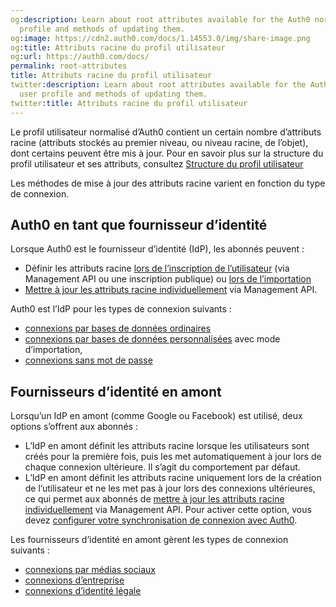 ```yaml
---
og:description: Learn about root attributes available for the Auth0 normalized user
  profile and methods of updating them.
og:image: https://cdn2.auth0.com/docs/1.14553.0/img/share-image.png
og:title: Attributs racine du profil utilisateur
og:url: https://auth0.com/docs/
permalink: root-attributes
title: Attributs racine du profil utilisateur
twitter:description: Learn about root attributes available for the Auth0 normalized
  user profile and methods of updating them.
twitter:title: Attributs racine du profil utilisateur
---
```


Le profil utilisateur normalisé d’Auth0 contient un certain nombre d’attributs racine (attributs stockés au premier niveau, ou niveau racine, de l’objet), dont certains peuvent être mis à jour. Pour en savoir plus sur la structure du profil utilisateur et ses attributs, consultez [Structure du profil utilisateur](/users/user-profiles/user-profile-structure)

Les méthodes de mise à jour des attributs racine varient en fonction du type de connexion.

## Auth0 en tant que fournisseur d’identité

Lorsque Auth0 est le fournisseur d’identité (IdP), les abonnés peuvent :

* Définir les attributs racine [lors de l’inscription de l’utilisateur](/api/management/guides/users/set-root-attributes-user-signup) (via Management API ou une inscription publique) ou [lors de l’importation](/api/management/guides/users/set-root-attributes-user-import)
* [Mettre à jour les attributs racine individuellement](/api/management/guides/users/update-root-attributes-users) via Management API.

Auth0 est l’IdP pour les types de connexion suivants :

* [connexions par bases de données ordinaires](/connections/database)
* [connexions par bases de données personnalisées](/connections/database/custom-db) avec mode d’importation,
* [connexions sans mot de passe](/connections/passwordless)

## Fournisseurs d’identité en amont

Lorsqu’un IdP en amont (comme Google ou Facebook) est utilisé, deux options s’offrent aux abonnés :

* L’IdP en amont définit les attributs racine lorsque les utilisateurs sont créés pour la première fois, puis les met automatiquement à jour lors de chaque connexion ultérieure. Il s’agit du comportement par défaut.
* L’IdP en amont définit les attributs racine uniquement lors de la création de l’utilisateur et ne les met pas à jour lors des connexions ultérieures, ce qui permet aux abonnés de [mettre à jour les attributs racine individuellement](/api/management/guides/users/update-root-attributes-users) via Management API. Pour activer cette option, vous devez [configurer votre synchronisation de connexion avec Auth0](/api/management/guides/connections/configure-connection-sync).

Les fournisseurs d’identité en amont gèrent les types de connexion suivants :

* [connexions par médias sociaux](/connections#social)
* [connexions d’entreprise](/connections#enterprise)
* [connexions d’identité légale](/connections#legal-identities)